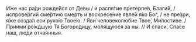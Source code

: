 И́же нас ра́ди рожде́йся от Де́вы / и распя́тие претерпе́в, Благи́й, / испрове́ргий сме́ртию смерть и воскресе́ние явле́й я́ко Бог, / не пре́зри, я́же созда́л еси́ руко́ю Твое́ю. / Яви́ человеколю́бие Твое́, Ми́лостиве. / Приими́ ро́ждшую Тя Богоро́дицу, моля́щуюся за ны. // И спаси́, Спа́се наш, лю́ди отча́янныя.
